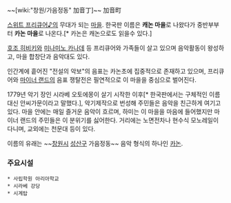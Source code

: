 ~~[wiki:"창원/가음정동" 加音丁]~~ 加音町

[[스위트 프리큐어♪]]의 무대가 되는 [[마을]]. 한국판 이름은 '''캐논 마을'''로 나왔다가 중반부부터 '''카논 마을'''로 나온다.[* 카논은 캐논으로도 읽을수 있다.]

[[호조 히비키]]와 [[미나미노 카나데]] 등 프리큐어와 가족들이 살고 있으며 음악활동이 왕성하고, 마을 합창단과 음악대도 있다.

인간계에 흩어진 "전설의 악보"의 음표는 카논초에 집중적으로 존재하고 있으며, 프리큐어와 [[마이너 랜드]]의 음표 쟁탈전은 필연적으로 이 마을을 중심으로 벌어진다. 

1779년 악기 장인 시라베 오토에몽이 살기 시작한 이후[* 한국판에서는 구체적인 이름 대신 안씨가문이라고 말했다.], 악기제작으로 번성해 주민들은 음악을 친근하게 여기고 있다. 마을 안에는 매일 즐거운 음악이 흐르며, 하미는 이 마을을 마음에 들어했지만 마이너 랜드의 주민들은 이 분위기를 싫어한다. 거리에는 노면전차나 현수식 모노레일이 다니며, 교외에는 천문대 등이 있다.

이름의 유래는 ~~[[창원]]시 [[성산구]] 가음정동~~ 음악 형식의 하나인 [[카논]].

=== 주요시설 ===
 * 사립학원 아리아학교
 * 시라베 강당
 * 시계탑

